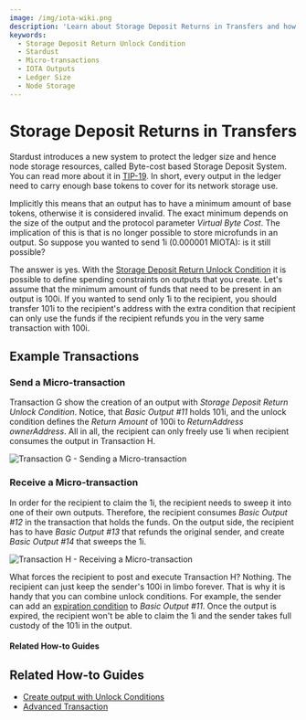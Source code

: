 ```yaml
---
image: /img/iota-wiki.png
description: 'Learn about Storage Deposit Returns in Transfers and how to use the Storage Deposit Return Unlock Condition in Stardust to send and receive micro-transactions while protecting the ledger size and node storage resources.'
keywords:
  - Storage Deposit Return Unlock Condition
  - Stardust
  - Micro-transactions
  - IOTA Outputs
  - Ledger Size
  - Node Storage
---
```



# Storage Deposit Returns in Transfers

Stardust introduces a new system to protect the ledger size and hence node storage resources, called Byte-cost based
Storage Deposit System. You can read more about it in [TIP-19](https://wiki.iota.org/shimmer/tips/tips/TIP-0019/).
In short, every output in the ledger need to carry enough base tokens to cover for its network storage use.

Implicitly this means that an output has to have a minimum amount of base tokens, otherwise it is considered invalid.
The exact minimum depends on the size of the output and the protocol parameter _Virtual Byte Cost_. The implication of
this is that is no longer possible to store microfunds in an output. So suppose you wanted to send 1i (0.000001 MIOTA):
is it still possible?

The answer is yes. With the [Storage Deposit Return Unlock Condition](https://wiki.iota.org/shimmer/tips/tips/TIP-0018#storage-deposit-return-unlock-condition)
it is possible to define spending constraints on outputs that you create. Let's assume that the minimum amount of funds
that need to be present in an output is 100i. If you wanted to send only 1i to the recipient, you should transfer
101i to the recipient's address with the extra condition that recipient can only use the funds if the recipient refunds
you in the very same transaction with 100i.

## Example Transactions

### Send a Micro-transaction

Transaction G show the creation of an output with _Storage Deposit Return Unlock Condition_. Notice, that _Basic Output #11_
holds 101i, and the unlock condition defines the _Return Amount_ of 100i to _ReturnAddress_ _ownerAddress_. All in all,
the recipient can only freely use 1i when recipient consumes the output in Transaction H.

![Transaction G - Sending a Micro-transaction](/img/stardust_explanations/stardust_ledger_anatomy/simple_transaction/tx_G.svg)

### Receive a Micro-transaction

In order for the recipient to claim the 1i, the recipient needs to sweep it into one of their own outputs. Therefore,
the recipient consumes _Basic Output #12_ in the transaction that holds the funds. On the output side, the recipient has
to have _Basic Output #13_ that refunds the original sender, and create _Basic Output #14_ that sweeps the 1i.

![Transaction H - Receiving a Micro-transaction](/img/stardust_explanations/stardust_ledger_anatomy/simple_transaction/tx_H.svg)

What forces the recipient to post and execute Transaction H? Nothing. The recipient can just keep the sender's 100i in
limbo forever. That is why it is handy that you can combine unlock conditions. For example, the sender can add an [expiration
condition](expiration.mdx) to _Basic Output #11_. Once the output is expired, the recipient won't be able to claim the
1i and the sender takes full custody of the 101i in the output.

#### Related How-to Guides

## Related How-to Guides

- [Create output with Unlock Conditions](/iota-sdk/how-tos/outputs/unlock-conditions/)
- [Advanced Transaction](/iota-sdk/how-tos/advanced-transactions/advanced-transaction/)
